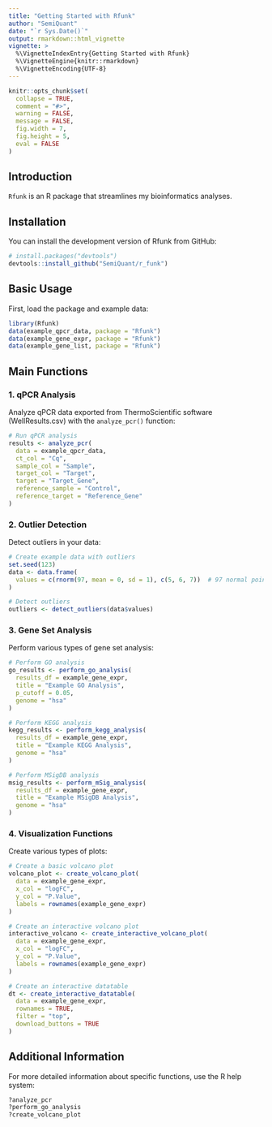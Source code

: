 ```yaml
---
title: "Getting Started with Rfunk"
author: "SemiQuant"
date: "`r Sys.Date()`"
output: rmarkdown::html_vignette
vignette: >
  %\VignetteIndexEntry{Getting Started with Rfunk}
  %\VignetteEngine{knitr::rmarkdown}
  %\VignetteEncoding{UTF-8}
---
```


```r
knitr::opts_chunk$set(
  collapse = TRUE,
  comment = "#>",
  warning = FALSE,
  message = FALSE,
  fig.width = 7,
  fig.height = 5,
  eval = FALSE
)
```

## Introduction

`Rfunk` is an R package that streamlines my bioinformatics analyses.

## Installation

You can install the development version of Rfunk from GitHub:

```r
# install.packages("devtools")
devtools::install_github("SemiQuant/r_funk")
```

## Basic Usage

First, load the package and example data:

```r
library(Rfunk)
data(example_qpcr_data, package = "Rfunk")
data(example_gene_expr, package = "Rfunk")
data(example_gene_list, package = "Rfunk")
```

## Main Functions

### 1. qPCR Analysis

Analyze qPCR data exported from ThermoScientific software (WellResults.csv) with the `analyze_pcr()` function:

```r
# Run qPCR analysis
results <- analyze_pcr(
  data = example_qpcr_data,
  ct_col = "Cq",
  sample_col = "Sample",
  target_col = "Target",
  target = "Target_Gene",
  reference_sample = "Control",
  reference_target = "Reference_Gene"
)
```

### 2. Outlier Detection

Detect outliers in your data:

```r
# Create example data with outliers
set.seed(123)
data <- data.frame(
  values = c(rnorm(97, mean = 0, sd = 1), c(5, 6, 7))  # 97 normal points and 3 outliers
)

# Detect outliers
outliers <- detect_outliers(data$values)
```

### 3. Gene Set Analysis

Perform various types of gene set analysis:

```r
# Perform GO analysis
go_results <- perform_go_analysis(
  results_df = example_gene_expr,
  title = "Example GO Analysis",
  p_cutoff = 0.05,
  genome = "hsa"
)

# Perform KEGG analysis
kegg_results <- perform_kegg_analysis(
  results_df = example_gene_expr,
  title = "Example KEGG Analysis",
  genome = "hsa"
)

# Perform MSigDB analysis
msig_results <- perform_mSig_analysis(
  results_df = example_gene_expr,
  title = "Example MSigDB Analysis",
  genome = "hsa"
)
```

### 4. Visualization Functions

Create various types of plots:

```r
# Create a basic volcano plot
volcano_plot <- create_volcano_plot(
  data = example_gene_expr,
  x_col = "logFC",
  y_col = "P.Value",
  labels = rownames(example_gene_expr)
)

# Create an interactive volcano plot
interactive_volcano <- create_interactive_volcano_plot(
  data = example_gene_expr,
  x_col = "logFC",
  y_col = "P.Value",
  labels = rownames(example_gene_expr)
)

# Create an interactive datatable
dt <- create_interactive_datatable(
  data = example_gene_expr,
  rownames = TRUE,
  filter = "top",
  download_buttons = TRUE
)
```

## Additional Information

For more detailed information about specific functions, use the R help system:

```r
?analyze_pcr
?perform_go_analysis
?create_volcano_plot
``` 
